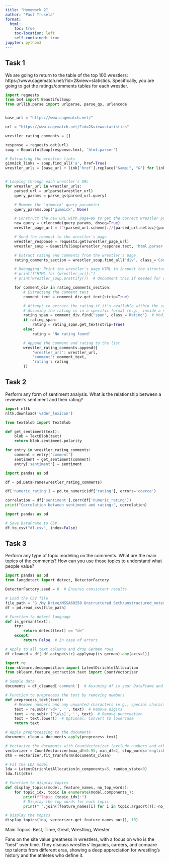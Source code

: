 ```yaml
---
title: "Homework 2"
author: "Paul Trusela"
format:
  html:
    toc: true
    toc-location: left
    self-contained: true
jupyter: python3
---
```


## Task 1

We are going to return to the table of the top 100 wrestlers: https://www.cagematch.net/?id=2&view=statistics. Specifically, you are going to get the ratings/comments tables for each wrestler.

```python
import requests
from bs4 import BeautifulSoup
from urllib.parse import urlparse, parse_qs, urlencode


base_url = "https://www.cagematch.net/"

url = "https://www.cagematch.net/?id=2&view=statistics"

wrestler_rating_comments = []

response = requests.get(url)
soup = BeautifulSoup(response.text, 'html.parser')

# Extracting the wrestler links
gimmick_links = soup.find_all('a', href=True)
wrestler_urls = [base_url + link['href'].replace("&amp;", "&") for link in gimmick_links if 'gimmick=' in link['href']]


# Looping through each wrestler's URL
for wrestler_url in wrestler_urls:
    parsed_url = urlparse(wrestler_url)
    query_params = parse_qs(parsed_url.query)

    # Remove the 'gimmick' query parameter
    query_params.pop('gimmick', None)

    # Construct the new URL with page=99 to get the correct wrestler page
    new_query = urlencode(query_params, doseq=True)
    wrestler_page_url = f"{parsed_url.scheme}://{parsed_url.netloc}{parsed_url.path}?{new_query}&page=99"

    # Send the request to the wrestler's page
    wrestler_response = requests.get(wrestler_page_url)
    wrestler_soup = BeautifulSoup(wrestler_response.text, 'html.parser')

    # Extract rating and comments from the wrestler's page
    rating_comments_section = wrestler_soup.find_all('div', class_='Comment')

    # Debugging: Print the wrestler's page HTML to inspect the structure (optional)
    # print(f"HTML for {wrestler_url}:")
    # print(wrestler_soup.prettify())  # Uncomment this if needed for debugging

    for comment_div in rating_comments_section:
        # Extracting the comment text
        comment_text = comment_div.get_text(strip=True)

        # Attempt to extract the rating if it's available within the same div
        # Assuming the rating is in a specific format (e.g., inside a span with a specific class)
        rating_span = comment_div.find('span', class_='Rating')  # Modify the class if necessary
        if rating_span:
            rating = rating_span.get_text(strip=True)
        else:
            rating = 'No rating found'

        # Append the comment and rating to the list
        wrestler_rating_comments.append({
            'wrestler_url': wrestler_url,
            'comment': comment_text,
            'rating': rating
        })
```


## Task 2

Perform any form of sentiment analysis. What is the relationship between a reviewer's sentiment and their rating?
```python
import nltk
nltk.download('vader_lexicon')
```

```python
from textblob import TextBlob

def get_sentiment(text):
    blob = TextBlob(text)
    return blob.sentiment.polarity

for entry in wrestler_rating_comments:
    comment = entry['comment']
    sentiment = get_sentiment(comment)
    entry['sentiment'] = sentiment  

```

```python
import pandas as pd

df = pd.DataFrame(wrestler_rating_comments)

df['numeric_rating'] = pd.to_numeric(df['rating'], errors='coerce')

correlation = df['sentiment'].corr(df['numeric_rating'])
print("Correlation between sentiment and rating:", correlation)
```
```python
import pandas as pd

# Save DataFrame to CSV
df.to_csv("df.csv", index=False)
```
## Task 3

Perform any type of topic modeling on the comments. What are the main topics of the comments? How can you use those topics to understand what people value?

```python
import pandas as pd
from langdetect import detect, DetectorFactory

DetectorFactory.seed = 0  # Ensures consistent results

# Load the CSV file
file_path = "G:/My Drive/MSSA60250 Unstructured Seth/unstructured_notes/df.csv"
df = pd.read_csv(file_path)

# Function to detect language
def is_german(text):
    try:
        return detect(text) == "de"
    except:
        return False  # In case of errors

# Apply to all text columns and drop German rows
df_cleaned = df[~df.astype(str).applymap(is_german).any(axis=1)]
```

```python
import re
from sklearn.decomposition import LatentDirichletAllocation
from sklearn.feature_extraction.text import CountVectorizer

# Sample data
documents = df_cleaned['comment']  # Assuming df is your DataFrame and 'comment' is the column with text

# Function to preprocess the text by removing numbers
def preprocess_text(text):
    # Remove numbers and any unwanted characters (e.g., special characters)
    text = re.sub(r'\d+', '', text)  # Remove digits
    text = re.sub(r'[^\w\s]', '', text)  # Remove punctuation
    text = text.lower()  # Optional: Convert to lowercase
    return text

# Apply preprocessing to the documents
documents_clean = documents.apply(preprocess_text)

# Vectorize the documents with CountVectorizer (exclude numbers and other unwanted tokens)
vectorizer = CountVectorizer(max_df=0.95, min_df=2, stop_words='english')
dtm = vectorizer.fit_transform(documents_clean)

# Fit the LDA model
lda = LatentDirichletAllocation(n_components=5, random_state=0)
lda.fit(dtm)

# Function to display topics
def display_topics(model, feature_names, no_top_words):
    for topic_idx, topic in enumerate(model.components_):
        print(f"Topic {topic_idx}:")
        # Display the top words for each topic
        print(" ".join([feature_names[i] for i in topic.argsort()[:-no_top_words - 1:-1]]))

# Display the topics
display_topics(lda, vectorizer.get_feature_names_out(), 10)

```


Main Topics: Best, Time, Great, Wrestling, Wrester

Fans on the site value greatness in wrestlers, with a focus on who is the "best" over time. They discuss wrestlers' legacies, careers, and compare top talents from different eras, showing a deep appreciation for wrestling's history and the athletes who define it.